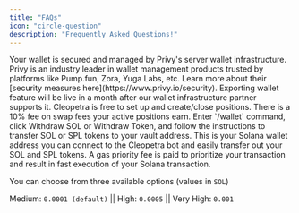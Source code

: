 ```yaml
---
title: "FAQs"
icon: "circle-question"
description: "Frequently Asked Questions!"
---
```


<AccordionGroup>
  <Accordion icon="shield" title="Where are my private keys stored?">
    Your wallet is secured and managed by Privy's server wallet infrastructure.
    Privy is an industry leader in wallet management products trusted by
    platforms like Pump.fun, Zora, Yuga Labs, etc. Learn more about their
    [security measures here](https://www.privy.io/security).
  </Accordion>
  <Accordion
    icon="wallet"
    title="Can I export my wallet from Cleopetra bot?"
  >
    Exporting wallet feature will be live in a month after our wallet infrastructure partner supports it.
  </Accordion>
  <Accordion icon="money-bill" title="What are the fees?">
    Cleopetra is free to set up and create/close positions. There is a 10% fee on
    swap fees your active positions earn.
  </Accordion>
  <Accordion icon="minus" title="How do I withdraw my funds?">
    Enter `/wallet` command, click Withdraw SOL or Withdraw Token, and follow the
    instructions to transfer SOL or SPL tokens to your vault address.
  </Accordion>
    <Accordion icon="vault" title="What is vault address?">
This is your Solana wallet address you can connect to the Cleopetra bot and easily transfer out your SOL and SPL tokens.
  </Accordion>
    <Accordion icon="gas-pump" title="What is gas priority fee?">
A gas priority fee is paid to prioritize your transaction and result in fast execution of your Solana transaction.

You can choose from three available options (values in `SOL`)

Medium: `0.0001 (default)` || High: `0.0005` || Very High: `0.001`

  </Accordion>
</AccordionGroup>
